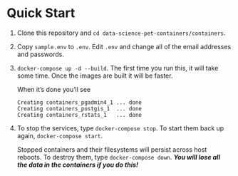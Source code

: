 # Quick Start
1. Clone this repository and `cd data-science-pet-containers/containers`.
2. Copy `sample.env` to `.env`. Edit `.env` and change all of the email addresses and passwords.
3. `docker-compose up -d --build`. The first time you run this, it will take some time. Once the images are built it will be faster. 

    When it's done you'll see

    ```
    Creating containers_pgadmin4_1 ... done
    Creating containers_postgis_1  ... done
    Creating containers_rstats_1   ... done
    ```

4. To stop the services, type `docker-compose stop`. To start them back up again, `docker-compose start`.

    Stopped containers and their filesystems will persist across host reboots. To destroy them, type `docker-compose down`. ***You will lose all the data in the containers if you do this!***

